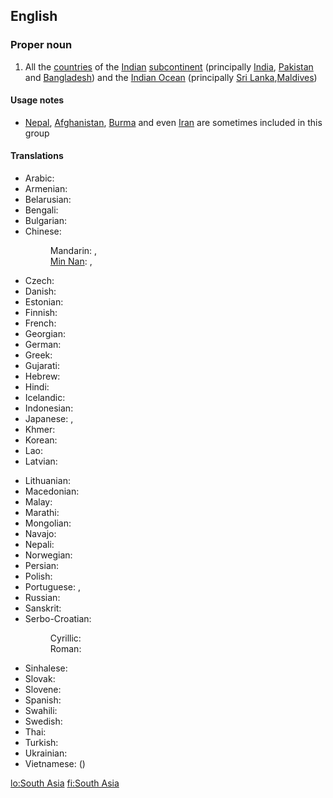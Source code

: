 ==English==

===Proper noun===
{{wikipedia}}
{{en-proper noun}}

# All the [[country|countries]] of the [[Indian]] [[subcontinent]] (principally [[India]], [[Pakistan]] and [[Bangladesh]]) and the [[Indian Ocean]] (principally [[Sri Lanka]],[[Maldives]])

====Usage notes====
* [[Nepal]], [[Afghanistan]], [[Burma]] and even [[Iran]] are sometimes included in this group

====Translations====
{{trans-top|South Asia}}
* Arabic: {{t-|ar|جنوب آسيا|f|tr=januub 'aasiya|sc=Arab}}
* Armenian: {{t-|hy|Հարավային Ասիա|tr=Haravayin Asia|sc=Armn}}
* Belarusian: {{t-|be|Паўднёвая Азія|f|tr=Paŭdnjóvaja Ázija|sc=Cyrl}}
* Bengali: {{t-|bn|দক্ষিণ এশিয়া|tr=dôkhin eshiẏa|sc=Beng}}
* Bulgarian: {{t-|bg|Южна Азия|f|tr=Júžna Ázija|sc=Cyrl}}
* Chinese:
*: Mandarin: {{t|zh|南亞|sc=Hani}}, {{t|zh|南亚|tr=Nányà|sc=Hani}}
*: [[Min Nan]]: {{t-|nan|南亞|sc=Hans}}, {{t-|nan|南亚|tr=Lâm-A|sc=Hans}}
* Czech: {{t-|cs|Jižní Asie|f}}
* Danish: {{t-|da|Sydasien}}
* Estonian: {{t-|et|Lõuna-Aasia}}
* Finnish: {{t+|fi|Etelä-Aasia}}
* French: {{t-|fr|Asie du Sud|f}}
* Georgian: {{t-|ka|სამხრეთი აზია|tr=samxreti azia|sc=Geor}}
* German: {{t-|de|Südasien|n}}
* Greek: {{t-|el|Νότια Ασία|f|tr=Nótia Asía|sc=Grek}}
* Gujarati: {{t-|gu|દક્ષિણ એશિયા|tr=dakṣiṇ eśiyā|sc=Gujr}}
* Hebrew: {{t-|he|דרום אסיה|f|tr=drom asia|sc=Hebr}}
* Hindi: {{t+|hi|दक्षिण एशिया|n|tr=dakṣiṇ eśiyā}}
* Icelandic: {{t+|is|Suður-Asía|f}}
* Indonesian: {{t-|id|Asia Selatan}}
* Japanese: {{t-|ja|南アジア|tr=Minami-Ajia|sc=Jpan}}, {{t-|ja|南亜|tr=なんあ, Nan-A|sc=Jpan}}
* Khmer: {{t-|km|អាស៊ីទក្សិណ|tr=asie teaksən|sc=Khmr}}
* Korean: {{t-|ko|남아시아|tr=Nam-Asia|sc=Kore}}
* Lao: {{t-|lo|ອາຊີໃຕ້|tr=aːsíː tȃy|sc=Laoo}}
* Latvian: {{t-|lv|Dienvidāzija|f}}
{{trans-mid}}
* Lithuanian: {{t-|lt|Pietų Azija|f}}
* Macedonian: {{t-|mk|Јужна Азија|f|tr=Júžna Ázija|sc=Cyrl}}
* Malay: {{t-|ms|Asia Selatan}}
* Marathi: {{t-|mr|दक्षिण एशिया|n|tr=dakṣiṇ eśiyā|sc=Deva}}
* Mongolian: {{t-|mn|Өмнөд Ази|tr=Ömnöd Azi|sc=Cyrl}}
* Navajo: {{tø|nv|Naakaii Dootłʼizhí Dabikéyah}}
* Nepali: {{t+|ne|दक्षिण एशिया|n|tr=dakṣiṇ eśiyā|sc=Deva}}
* Norwegian: {{t-|no|Sør-Asia}}
* Persian: {{t-|fa|آسیای جنوبی|tr=âsiyâ-ye janubi|sc=fa-Arab}}
* Polish: {{t-|pl|Azja Południowa|f}}
* Portuguese: {{t-|pt|Ásia do Sul|f}}, {{t-|pt|Ásia Meridional|f}}
* Russian: {{t-|ru|Южная Азия|f|tr=Júžnaja Ázija|sc=Cyrl}}
* Sanskrit: {{t-|sa|दक्षिण एशिया|n|tr=dakṣiṇ eśiyā}}
* Serbo-Croatian:
*: Cyrillic: {{t-|sh|Јужна Азија|f}}
*: Roman: {{t-|sh|Južna Azija|f}}
* Sinhalese: {{t-|si|දකුණු ආසියාව|sc=Sinh}}
* Slovak: {{t-|sk|Južná Ázia|f}}
* Slovene: {{t-|sl|Južna Azija|f}}
* Spanish: {{t-|es|Asia del Sur|m}}
* Swahili: {{t-|sw|Asia ya Kusini}}
* Swedish: {{t-|sv|Sydasien}}
* Thai: {{t-|th|เอเชียใต้|tr=aychia dtâi|sc=Thai}}
* Turkish: {{t+|tr|Güney Asya}}
* Ukrainian: {{t-|uk|Південна Азія|f|tr=Pivdénna Ázija|sc=Cyrl}}
* Vietnamese: {{t-|vi|Nam Á}} ({{t-|vi|南亞}})
{{trans-bottom}}

[[lo:South Asia]]
[[fi:South Asia]]